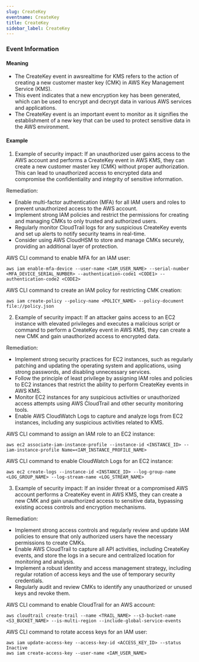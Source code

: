 ```yaml
--- 
slug: CreateKey
eventname: CreateKey
title: CreateKey
sidebar_label: CreateKey
---
```

                       
### Event Information

#### Meaning

- The CreateKey event in awsrealtime for KMS refers to the action of creating a new customer master key (CMK) in AWS Key Management Service (KMS).
- This event indicates that a new encryption key has been generated, which can be used to encrypt and decrypt data in various AWS services and applications.
- The CreateKey event is an important event to monitor as it signifies the establishment of a new key that can be used to protect sensitive data in the AWS environment.

#### Example

1. Example of security impact: If an unauthorized user gains access to the AWS account and performs a CreateKey event in AWS KMS, they can create a new customer master key (CMK) without proper authorization. This can lead to unauthorized access to encrypted data and compromise the confidentiality and integrity of sensitive information.

Remediation:
- Enable multi-factor authentication (MFA) for all IAM users and roles to prevent unauthorized access to the AWS account.
- Implement strong IAM policies and restrict the permissions for creating and managing CMKs to only trusted and authorized users.
- Regularly monitor CloudTrail logs for any suspicious CreateKey events and set up alerts to notify security teams in real-time.
- Consider using AWS CloudHSM to store and manage CMKs securely, providing an additional layer of protection.

AWS CLI command to enable MFA for an IAM user:
```
aws iam enable-mfa-device --user-name <IAM_USER_NAME> --serial-number <MFA_DEVICE_SERIAL_NUMBER> --authentication-code1 <CODE1> --authentication-code2 <CODE2>
```

AWS CLI command to create an IAM policy for restricting CMK creation:
```
aws iam create-policy --policy-name <POLICY_NAME> --policy-document file://policy.json
```

2. Example of security impact: If an attacker gains access to an EC2 instance with elevated privileges and executes a malicious script or command to perform a CreateKey event in AWS KMS, they can create a new CMK and gain unauthorized access to encrypted data.

Remediation:
- Implement strong security practices for EC2 instances, such as regularly patching and updating the operating system and applications, using strong passwords, and disabling unnecessary services.
- Follow the principle of least privilege by assigning IAM roles and policies to EC2 instances that restrict the ability to perform CreateKey events in AWS KMS.
- Monitor EC2 instances for any suspicious activities or unauthorized access attempts using AWS CloudTrail and other security monitoring tools.
- Enable AWS CloudWatch Logs to capture and analyze logs from EC2 instances, including any suspicious activities related to KMS.

AWS CLI command to assign an IAM role to an EC2 instance:
```
aws ec2 associate-iam-instance-profile --instance-id <INSTANCE_ID> --iam-instance-profile Name=<IAM_INSTANCE_PROFILE_NAME>
```

AWS CLI command to enable CloudWatch Logs for an EC2 instance:
```
aws ec2 create-logs --instance-id <INSTANCE_ID> --log-group-name <LOG_GROUP_NAME> --log-stream-name <LOG_STREAM_NAME>
```

3. Example of security impact: If an insider threat or a compromised AWS account performs a CreateKey event in AWS KMS, they can create a new CMK and gain unauthorized access to sensitive data, bypassing existing access controls and encryption mechanisms.

Remediation:
- Implement strong access controls and regularly review and update IAM policies to ensure that only authorized users have the necessary permissions to create CMKs.
- Enable AWS CloudTrail to capture all API activities, including CreateKey events, and store the logs in a secure and centralized location for monitoring and analysis.
- Implement a robust identity and access management strategy, including regular rotation of access keys and the use of temporary security credentials.
- Regularly audit and review CMKs to identify any unauthorized or unused keys and revoke them.

AWS CLI command to enable CloudTrail for an AWS account:
```
aws cloudtrail create-trail --name <TRAIL_NAME> --s3-bucket-name <S3_BUCKET_NAME> --is-multi-region --include-global-service-events
```

AWS CLI command to rotate access keys for an IAM user:
```
aws iam update-access-key --access-key-id <ACCESS_KEY_ID> --status Inactive
aws iam create-access-key --user-name <IAM_USER_NAME>
```


 